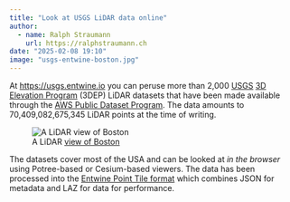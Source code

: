 ```yaml
---
title: "Look at USGS LiDAR data online"
author:
  - name: Ralph Straumann
    url: https://ralphstraumann.ch
date: "2025-02-08 19:10"
image: "usgs-entwine-boston.jpg" 
---
```


At <https://usgs.entwine.io> you can peruse more than 2,000 
[USGS](https://www.usgs.gov/) [3D Elevation Program](https://www.usgs.gov/core-science-systems/ngp/3dep) 
(3DEP) LiDAR datasets that have been made available through the 
[AWS Public Dataset Program](https://registry.opendata.aws/usgs-lidar/). 
The data amounts to 70,409,082,675,345 LiDAR points at the time of writing.

![A LiDAR [view of Boston](https://usgs.entwine.io/data/view.html?t=%5B-7910268.351610412,5215545.321678544,-635.9296905886767%5D&p=%5B-7907883.923255452,5214657.272476377,1618.2658121955164%5D&r=%22https://s3-us-west-2.amazonaws.com/usgs-lidar-public/MA_CentralEastern_1_2021%22&m=8&ph=1&op=0.61&era=%5B-994,2138%5D&cf=%5B7,18,49%5D)](usgs-entwine-boston.jpg "A LiDAR view of Boston")

The datasets cover most of the USA and can be looked at *in the browser* using 
Potree-based or Cesium-based viewers. The data has been processed into the 
[Entwine Point Tile format](https://entwine.io/en/latest/entwine-point-tile.html) 
which combines JSON for metadata and LAZ for data for performance.